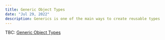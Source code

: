 ```yaml
---
title: Generic Object Types
date: "Jul 29, 2022"
description: Generics is one of the main ways to create reusable types...
---
```


TBC: [Generic Object Types](https://www.typescriptlang.org/docs/handbook/2/objects.html#generic-object-types)

